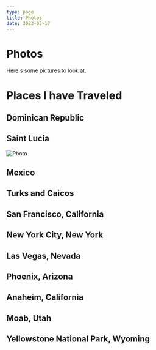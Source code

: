```yaml
---
type: page
title: Photos
date: 2023-05-17
---
```


# Photos

Here's some pictures to look at.


<!---
1125 x 750
-->

# Places I have Traveled

## Dominican Republic

## Saint Lucia

<Image
  src="/images/saintlucia.jpg"
  alt="Photo"
  width={1024}
  height={768}
  priority
  className="next-image"
/>

## Mexico

## Turks and Caicos

## San Francisco, California

## New York City, New York

## Las Vegas, Nevada

## Phoenix, Arizona

## Anaheim, California

## Moab, Utah

## Yellowstone National Park, Wyoming
